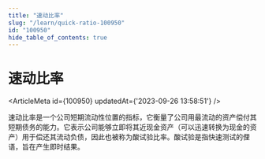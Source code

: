 ```yaml
---
title: "速动比率"
slug: "/learn/quick-ratio-100950"
id: "100950"
hide_table_of_contents: true
---
```



# 速动比率

<ArticleMeta id={100950} updatedAt={'2023-09-26 13:58:51'} />
<div className='border-solid border-b border-t-0 my-4 border-[var(--ifm-color-gray-300)]' />

速动比率是一个公司短期流动性位置的指标，它衡量了公司用最流动的资产偿付其短期债务的能力。它表示公司能够立即将其近现金资产（可以迅速转换为现金的资产）用于偿还其流动负债，因此也被称为酸试验比率。酸试验是指快速测试的俚语，旨在产生即时结果。
